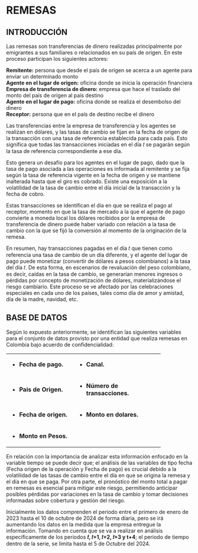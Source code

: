 # REMESAS

## INTRODUCCIÓN


Las remesas son transferencias de dinero realizadas principalmente por emigrantes a sus familiares o relacionados en su país de origen. En este proceso participan los siguientes actores: </br>

<strong> Remitente:</strong> persona que desde el país de origen se acerca a un agente para enviar un determinado monto </br>
<strong> Agente en el lugar de origen:</strong> oficina donde se inicia la operación financiera</br>
<strong> Empresa de transferencia de dinero:</strong> empresa que hace el traslado del monto del país de origen al país destino</br>
<strong> Agente en el lugar de pago:</strong> oficina donde se realiza el desembolso del dinero </br>
<strong> Receptor:</strong> persona que en el país de destino recibe el dinero</br>

Las transferencias entre la empresa de transferencia y los agentes se realizan en dólares, y las tasas de cambio se fijan en la fecha de origen de la transacción con una tasa de referencia establecida para cada país. Esto significa que todas las transacciones iniciadas en el día 𝑡 se pagarán según la tasa de referencia correspondiente a ese día.

Esto genera un desafío para los agentes en el lugar de pago, dado que la tasa de pago asociada a las operaciones es informada al remitente y se fija según la tasa de referencia vigente en la fecha de origen y se mantiene inalterada hasta que el giro es cobrado. Existe una exposición a la volatilidad de la tasa de cambio entre el día inicial de la transacción y la fecha de cobro.

Estas transacciones se identifican el día en que se realiza el pago al receptor, momento en que la tasa de mercado a la que el agente de pago convierte a moneda local los dólares recibidos por la empresa de transferencia de dinero puede haber variado con relación a la tasa de cambio con la que se fijó la conversión al momento de la originación de la remesa.

En resumen, hay transacciones pagadas en el día 𝑡 que tienen como referencia una tasa de cambio de un día diferente, y el agente del lugar de pago puede monetizar (convertir de dólares a pesos colombianos) a la tasa del día 𝑡. De esta forma, en escenarios de revaluación del peso colombiano, es decir, caídas en la tasa de cambio, se generarían menores ingresos o pérdidas por concepto de monetización de dólares, materializándose el riesgo cambiario. Este proceso se ve afectado por las celebraciones especiales en cada uno de los países, tales como día de amor y amistad, día de la madre, navidad, etc.

## BASE DE DATOS

Según lo expuesto anteriormente, se identifican las siguientes variables para el conjunto de datos provisto por una entidad que realiza remesas en Colombia bajo acuerdo de confidencialidad:

+:------------------------+:--------------------------------+
| -   **Fecha de pago.**  | -   **Canal.**                  |
+-------------------------+---------------------------------+
| -   **Pais de Origen.** | -   **Número de                 |
|                         |     transacciones.**            |
+-------------------------+---------------------------------+
| -   **Fecha de          | -   **Monto en dolares.**       |
|     origen.**           |                                 |
+-------------------------+---------------------------------+
| -   **Monto en Pesos.** |                                 |
+-------------------------+---------------------------------+

En relación con la importancia de analizar esta información enfocado en la variable tiempo se puede decir que; el análisis de las variables de tipo fecha (Fecha origen de la operación y Fecha de pago) es crucial debido a la volatilidad de las tasas de cambio entre el día en que se origina la remesa y el día en que se paga. Por otra parte, el pronóstico del monto
total a pagar en remesas es esencial para mitigar este riesgo, permitiendo anticipar posibles pérdidas por variaciones en la tasa de cambio y tomar decisiones informadas sobre cobertura y gestión del riesgo.

Inicialmente los datos comprenden el periodo entre el primero de enero de 2023 hasta el 10 de octubre de 2024 de forma díaria, pero se irá aumentando los datos en la medida que la empresa entregue la información. Tomando en cuenta que se va a realizar en análisis especificamente de los periodos <b>𝑡, 𝑡+1, 𝑡+2, 𝑡+3 y t+4</b>; el periodo de tiempo dentro de la serie, se limita hasta el 5 de Octubre del 2024.

